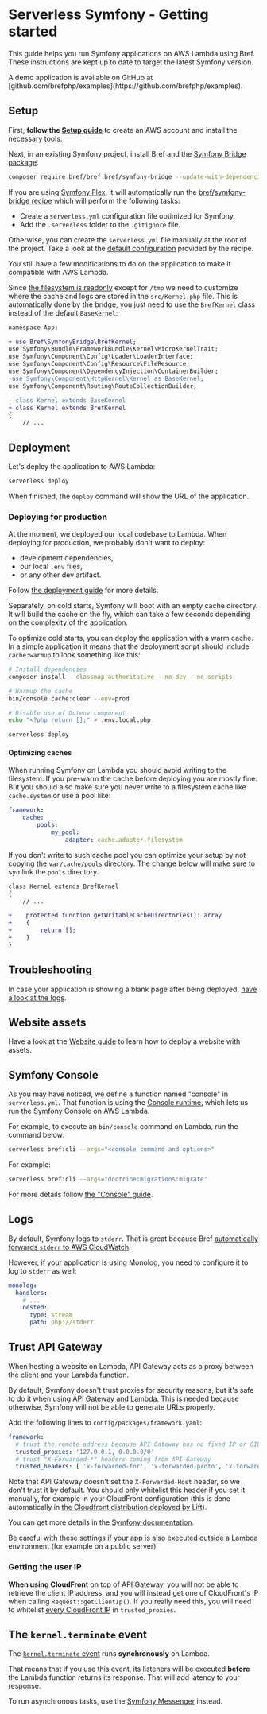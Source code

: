 
<NextSeo description="Run Symfony serverless on AWS Lambda using Bref." />

# Serverless Symfony - Getting started

This guide helps you run Symfony applications on AWS Lambda using Bref. These instructions are kept up to date to target the latest Symfony version.

<Callout>
    A demo application is available on GitHub at [github.com/brefphp/examples](https://github.com/brefphp/examples).
</Callout>

## Setup

First, **follow the [Setup guide](../setup.mdx)** to create an AWS account and install the necessary tools.

Next, in an existing Symfony project, install Bref and the [Symfony Bridge package](https://github.com/brefphp/symfony-bridge).

```bash
composer require bref/bref bref/symfony-bridge --update-with-dependencies
```

If you are using [Symfony Flex](https://flex.symfony.com/), it will automatically run the [bref/symfony-bridge recipe](https://github.com/symfony/recipes-contrib/tree/master/bref/symfony-bridge/0.1) which will perform the following tasks:

- Create a `serverless.yml` configuration file optimized for Symfony.
- Add the `.serverless` folder to the `.gitignore` file.

Otherwise, you can create the `serverless.yml` file manually at the root of the project. Take a look at the [default configuration](https://github.com/symfony/recipes-contrib/blob/master/bref/symfony-bridge/0.1/serverless.yaml) provided by the recipe.

You still have a few modifications to do on the application to make it compatible with AWS Lambda.

Since [the filesystem is readonly](/docs/environment/storage.md) except for `/tmp` we need to customize where the cache and logs are stored in
the `src/Kernel.php` file. This is automatically done by the bridge, you just need to use the `BrefKernel` class instead of the default `BaseKernel`:

```diff filename="src/Kernel.php"
namespace App;

+ use Bref\SymfonyBridge\BrefKernel;
use Symfony\Bundle\FrameworkBundle\Kernel\MicroKernelTrait;
use Symfony\Component\Config\Loader\LoaderInterface;
use Symfony\Component\Config\Resource\FileResource;
use Symfony\Component\DependencyInjection\ContainerBuilder;
-use Symfony\Component\HttpKernel\Kernel as BaseKernel;
use Symfony\Component\Routing\RouteCollectionBuilder;

- class Kernel extends BaseKernel
+ class Kernel extends BrefKernel
{
    // ...
```

## Deployment

Let's deploy the application to AWS Lambda:

```bash
serverless deploy
```

When finished, the `deploy` command will show the URL of the application.

### Deploying for production

At the moment, we deployed our local codebase to Lambda. When deploying for production, we probably don't want to deploy:

- development dependencies,
- our local `.env` files,
- or any other dev artifact.

Follow [the deployment guide](/docs/deploy.md#deploying-for-production) for more details.

Separately, on cold starts, Symfony will boot with an empty cache directory. It will build the cache on the fly, which can take a few seconds depending on the complexity of the application.

To optimize cold starts, you can deploy the application with a warm cache. In a simple application it means that the deployment script should include `cache:warmup` to look something like this:

```bash
# Install dependencies
composer install --classmap-authoritative --no-dev --no-scripts

# Warmup the cache
bin/console cache:clear --env=prod

# Disable use of Dotenv component
echo "<?php return [];" > .env.local.php

serverless deploy
```

#### Optimizing caches

When running Symfony on Lambda you should avoid writing to the filesystem. If you pre-warm the cache before deploying you are mostly fine. But you should also make sure you never write to a filesystem cache like `cache.system` or use a pool like:

```yaml
framework:
    cache:
        pools:
            my_pool:
                adapter: cache.adapter.filesystem
```

If you don't write to such cache pool you can optimize your setup by not copying the `var/cache/pools` directory. The change below will make sure to symlink the `pools` directory.

```diff filename="src/Kernel.php"
class Kernel extends BrefKernel
{
    // ...

+    protected function getWritableCacheDirectories(): array
+    {
+        return [];
+    }
}
```

## Troubleshooting

In case your application is showing a blank page after being deployed, [have a look at the logs](../environment/logs.md).

## Website assets

Have a look at the [Website guide](../use-cases/websites.mdx) to learn how to deploy a website with assets.

## Symfony Console

As you may have noticed, we define a function named "console" in `serverless.yml`. That function is using the [Console runtime](../runtimes/console.mdx), which lets us run the Symfony Console on AWS Lambda.

For example, to execute an `bin/console` command on Lambda, run the command below:

```bash
serverless bref:cli --args="<console command and options>"
```

For example:

```bash
serverless bref:cli --args="doctrine:migrations:migrate"
```

For more details follow [the "Console" guide](../runtimes/console.mdx).

## Logs

By default, Symfony logs to `stderr`. That is great because Bref [automatically forwards `stderr` to AWS CloudWatch](/docs/environment/logs.md).

However, if your application is using Monolog, you need to configure it to log to `stderr` as well:

```yml filename="config/packages/prod/monolog.yaml" {6}
monolog:
  handlers:
    # ...
    nested:
      type: stream
      path: php://stderr
```

## Trust API Gateway

When hosting a website on Lambda, API Gateway acts as a proxy between the client and your Lambda function.

By default, Symfony doesn't trust proxies for security reasons, but it's safe to do it when using API Gateway and Lambda. This is needed because otherwise, Symfony will not be able to generate URLs properly.

Add the following lines to `config/packages/framework.yaml`:

```yml filename="config/packages/framework.yaml" {2-5}
framework:
  # trust the remote address because API Gateway has no fixed IP or CIDR range that we can target
  trusted_proxies: '127.0.0.1, 0.0.0.0/0'
  # trust "X-Forwarded-*" headers coming from API Gateway
  trusted_headers: [ 'x-forwarded-for', 'x-forwarded-proto', 'x-forwarded-port' ]
```

Note that API Gateway doesn't set the `X-Forwarded-Host` header, so we don't trust it by default. You should only whitelist this header if you set it manually,
for example in your CloudFront configuration (this is done automatically
in [the Cloudfront distribution deployed by Lift](../use-cases/websites.mdx)).

You can get more details in the [Symfony documentation](https://symfony.com/doc/current/deployment/proxies.html).

<Callout>
    Be careful with these settings if your app is also executed outside a Lambda environment (for example on a public server).
</Callout>

### Getting the user IP

**When using CloudFront** on top of API Gateway, you will not be able to retrieve the client IP address, and you will instead get one of CloudFront's IP when
calling `Request::getClientIp()`. If you really need this, you will need to
whitelist [every CloudFront IP](https://docs.aws.amazon.com/AmazonCloudFront/latest/DeveloperGuide/LocationsOfEdgeServers.html)
in `trusted_proxies`.

## The `kernel.terminate` event

The [`kernel.terminate` event](https://symfony.com/doc/current/components/http_kernel.html#component-http-kernel-kernel-terminate) runs **synchronously** on Lambda.

That means that if you use this event, its listeners will be executed **before** the Lambda function returns its response. That will add latency to your response.

To run asynchronous tasks, use the [Symfony Messenger](./messenger.mdx) instead.
